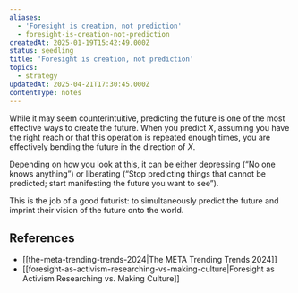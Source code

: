 ```yaml
---
aliases:
  - 'Foresight is creation, not prediction'
  - foresight-is-creation-not-prediction
createdAt: 2025-01-19T15:42:49.000Z
status: seedling
title: 'Foresight is creation, not prediction'
topics:
  - strategy
updatedAt: 2025-04-21T17:30:45.000Z
contentType: notes
---
```

While it may seem counterintuitive, predicting the future is one of the most effective ways to create the future. When you predict _X_, assuming you have the right reach or that this operation is repeated enough times, you are effectively bending the future in the direction of _X_.

Depending on how you look at this, it can be either depressing (“No one knows anything”) or liberating (“Stop predicting things that cannot be predicted; start manifesting the future you want to see”).

This is the job of a good futurist: to simultaneously predict the future and imprint their vision of the future onto the world.

## References

- [[the-meta-trending-trends-2024|The META Trending Trends 2024]]
- [[foresight-as-activism-researching-vs-making-culture|Foresight as Activism Researching vs. Making Culture]]
